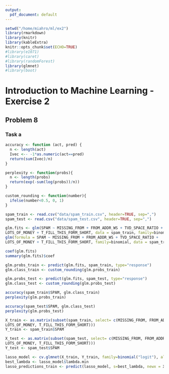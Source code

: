 ```yaml
---
output:
  pdf_document: default
---
```


```r
setwd("/home/miahro/ml/ex2")
library(rmarkdown) 
library(knitr)
library(kableExtra)
knitr::opts_chunk$set(ECHO=TRUE)
#library(e1071)
#library(caret)
#library(randomForest)
library(glmnet)
#library(boot)
```

# Introduction to Machine Learning - Exercise 2


## Problem 8

### Task a


```r

accuracy <- function (act, pred) {
  n <- length(act)
  Ivec <-- -1*as.numeric(act==pred)
  return(sum(Ivec)/n)
}

perplexity <- function(probs){
  n <- length(probs)
  return(exp(-sum(log(probs))/n))
}

custom_rounding <- function(number){
  ifelse(number<0.5, 0, 1)
}

spam_train <- read.csv("data/spam_train.csv", header=TRUE, sep=",")
spam_test <- read.csv("data/spam_test.csv", header=TRUE, sep=",")

glm.fits <- glm(SPAM ~ MISSING_FROM + FROM_ADDR_WS + TVD_SPACE_RATIO +
LOTS_OF_MONEY + T_FILL_THIS_FORM_SHORT, data = spam_train, family=binomial)
glm(formula = SPAM ~ MISSING_FROM + FROM_ADDR_WS + TVD_SPACE_RATIO +
LOTS_OF_MONEY + T_FILL_THIS_FORM_SHORT, family=binomial, data = spam_train )

coef(glm.fits)
summary(glm.fits)$coef

glm.probs_train <- predict(glm.fits, spam_train, type="response")
glm.class_train <- custom_rounding(glm.probs_train)

glm.probs_test <- predict(glm.fits, spam_test, type="response")
glm.class_test <- custom_rounding(glm.probs_test)

accuracy(spam_train$SPAM, glm.class_train)
perplexity(glm.probs_train)

accuracy(spam_test$SPAM, glm.class_test)
perplexity(glm.probs_test)

```


```r


X_train <- as.matrix(subset(spam_train, select= c(MISSING_FROM, FROM_ADDR_WS, TVD_SPACE_RATIO,
LOTS_OF_MONEY, T_FILL_THIS_FORM_SHORT)))
Y_train <- spam_train$SPAM

X_test <- as.matrix(subset(spam_test, select= c(MISSING_FROM, FROM_ADDR_WS, TVD_SPACE_RATIO,
LOTS_OF_MONEY, T_FILL_THIS_FORM_SHORT)))
Y_test <- spam_test$SPAM

lasso_model <- cv.glmnet(X_train, Y_train, family=binomial("logit"), alpha=1)
best_lambda <- lasso_model$lambda.min
lasso_predictions_train <- predict(lasso_model, s=best_lambda, newx = X_train)


```





